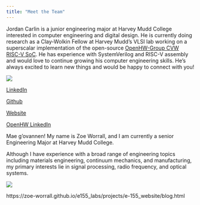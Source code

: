 ```yaml
---
title: "Meet the Team"
---
```


Jordan Carlin is a junior engineering major at Harvey Mudd College interested in computer engineering and digital design. He is currently doing research as a Clay-Wolkin Fellow at Harvey Mudd's VLSI lab working on a superscalar implementation of the open-source [OpenHW-Group CVW RISC-V SoC](https://github.com/openhwgroup/cvw). He has experience with SystemVerilog and RISC-V assembly and would love to continue growing his computer engineering skills. He's always excited to learn new things and would be happy to connect with you!

:::{.grid n-cols=3 n-rows=2}

:::{.g-col-3}

:::

:::{.g-col-6}
![](./images/jordan.jpg)

:::

:::{.g-col-3}

:::

:::{.g-col-3}

[LinkedIn](https://www.linkedin.com/in/jordanmcarlin)
:::

:::{.g-col-3}
[Github](https://github.com/jordancarlin)
:::

:::{.g-col-3}
[Website](https://jordancarlin.github.io/hmc-e155-portfolio/)
:::

:::{.g-col-3}
[OpenHW LinkedIn](https://github.com/openhwgroup/cvw)
:::

:::

Mae g’ovannen! My name is Zoe Worrall, and I am currently a senior Engineering Major at Harvey Mudd College.

Although I have experience with a broad range of engineering topics including materials engineering, continuum mechanics, and manufacturing, my primary interests lie in signal processing, radio frequency, and optical systems.

:::{.grid n-cols=3 n-rows=2}

:::{.g-col-3}

:::

:::{.g-col-6}
![](./images/zoe.jpg)

:::

:::{.g-col-3}

:::

:::{.g-col-4}

https://zoe-worrall.github.io/e155_labs/projects/e-155_website/blog.html

:::

:::
